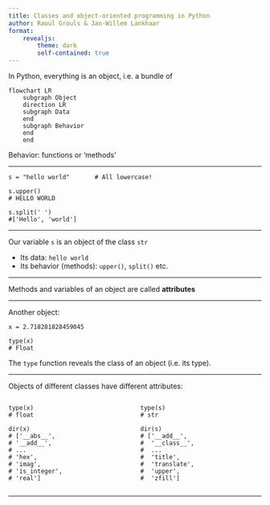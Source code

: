 ```yaml
---
title: Classes and object-oriented programming in Python
author: Raoul Grouls & Jan-Willem Lankhaar
format:
    revealjs:
        theme: dark
        self-contained: true
---
```


In Python, everything is an object, i.e. a bundle of

```mermaid
flowchart LR
    subgraph Object
    direction LR
    subgraph Data
    end
    subgraph Behavior
    end
    end
```

Behavior: functions or 'methods'

---

```.python
s = "hello world"       # All lowercase!

s.upper()
# HELLO WORLD

s.split(' ')
#['Hello', 'world']
```

---

Our variable `s` is an object of the class `str`

- Its data: `hello world`
- Its behavior (methods): `upper()`, `split()` etc.

--- 

Methods and variables of an object are called **attributes**

---

Another object:

```.python

x = 2.718281828459045

type(x)
# Float
```

The `type` function reveals the class of an object (i.e. its type).

---

Objects of different classes have different attributes:

:::: {.columns}

::: {.column}
```.python
type(x)
# float

dir(x)
# ['__abs__',
# '__add__',
# ...
# 'hex',
# 'imag',
# 'is_integer',
# 'real']
```
::: 

::: {.column}
```.python
type(s)
# str

dir(s)
# ['__add__',
#  '__class__',
#  ...
#  'title',
#  'translate',
#  'upper',
#  'zfill']
```

:::
::::
---
